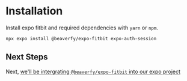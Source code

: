 
# Installation

Install expo fitbit and required dependencies with `yarn` or `npm`.
```fish
npx expo install @beaverfy/expo-fitbit expo-auth-session
```

## Next Steps
Next, [we'll be intergrating `@beaverfy/expo-fitbit` into our expo project](/guides/getting-started)
